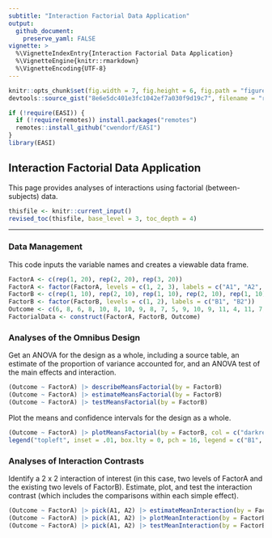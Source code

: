```yaml
---
subtitle: "Interaction Factorial Data Application"
output:
  github_document:
    preserve_yaml: FALSE
vignette: >
  %\VignetteIndexEntry{Interaction Factorial Data Application}
  %\VignetteEngine{knitr::rmarkdown}
  %\VignetteEncoding{UTF-8}
---
```


```r
knitr::opts_chunk$set(fig.width = 7, fig.height = 6, fig.path = "figures/", echo = TRUE, warning = FALSE, message = FALSE)
devtools::source_gist("8e6e5dc401e3fc1042ef7a030f9d19c7", filename = "revised_toc.R")
```

```r
if (!require(EASI)) {
  if (!require(remotes)) install.packages("remotes")
  remotes::install_github("cwendorf/EASI")
}
library(EASI)
```

## Interaction Factorial Data Application

This page provides analyses of interactions using factorial (between-subjects) data.

```r
thisfile <- knitr::current_input()
revised_toc(thisfile, base_level = 3, toc_depth = 4)
```

---

### Data Management

This code inputs the variable names and creates a viewable data frame.
```r
FactorA <- c(rep(1, 20), rep(2, 20), rep(3, 20))
FactorA <- factor(FactorA, levels = c(1, 2, 3), labels = c("A1", "A2", "A3"))
FactorB <- c(rep(1, 10), rep(2, 10), rep(1, 10), rep(2, 10), rep(1, 10), rep(2, 10))
FactorB <- factor(FactorB, levels = c(1, 2), labels = c("B1", "B2"))
Outcome <- c(6, 8, 6, 8, 10, 8, 10, 9, 8, 7, 5, 9, 10, 9, 11, 4, 11, 7, 6, 8, 7, 13, 11, 10, 13, 8, 11, 14, 12, 11, 7, 8, 7, 11, 10, 7, 8, 4, 8, 10, 9, 16, 11, 12, 15, 13, 9, 14, 11, 10, 8, 6, 8, 11, 5, 7, 9, 3, 6, 7)
FactorialData <- construct(FactorA, FactorB, Outcome)
```

### Analyses of the Omnibus Design

Get an ANOVA for the design as a whole, including a source table, an estimate of the proportion of variance accounted for, and an ANOVA test of the main effects and interaction.
```r
(Outcome ~ FactorA) |> describeMeansFactorial(by = FactorB)
(Outcome ~ FactorA) |> estimateMeansFactorial(by = FactorB)
(Outcome ~ FactorA) |> testMeansFactorial(by = FactorB)
```

Plot the means and confidence intervals for the design as a whole.
```r
(Outcome ~ FactorA) |> plotMeansFactorial(by = FactorB, col = c("darkred", "darkblue"))
legend("topleft", inset = .01, box.lty = 0, pch = 16, legend = c("B1", "B2"), col = c("darkred", "darkblue"))
```

### Analyses of Interaction Contrasts

Identify a 2 x 2 interaction of interest (in this case, two levels of FactorA and the existing two levels of FactorB). Estimate, plot, and test the interaction contrast (which includes the comparisons within each simple effect).
```r
(Outcome ~ FactorA) |> pick(A1, A2) |> estimateMeanInteraction(by = FactorB)
(Outcome ~ FactorA) |> pick(A1, A2) |> plotMeanInteraction(by = FactorB)
(Outcome ~ FactorA) |> pick(A1, A2) |> testMeanInteraction(by = FactorB)
```
